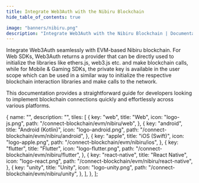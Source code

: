 ```yaml
---
title: Integrate Web3Auth with the Nibiru Blockchain
hide_table_of_contents: true

image: "banners/nibiru.png"
description: "Integrate Web3Auth with the Nibiru Blockchain | Documentation - Web3Auth"
---
```



<SEO
  title="Integrate Web3Auth with the Nibiru Blockchain"
  description="Integrate Web3Auth with the Nibiru Blockchain | Documentation - Web3Auth"
  image="https://web3auth.io/docs/banners/nibiru.png"
  slug="/connect-blockchain/evm/nibiru"
/>

Integrate Web3Auth seamlessly with EVM-based Nibiru blockchain. For Web SDKs, Web3Auth returns a
provider that can be directly used to initialize the libraries like ethers.js, web3.js etc. and make
blockchain calls, while for Mobile & Gaming SDKs, the private key is available in the user scope
which can be used in a similar way to initialize the respective blockchain interaction libraries and
make calls to the network.

This documentation provides a straightforward guide for developers looking to implement blockchain
connections quickly and effortlessly across various platforms.

  {
    name: "",
    description: "",
    tiles: [
      {
        key: "web",
        title: "Web",
        icon: "logo-js.png",
        path: "/connect-blockchain/evm/nibiru/web",
      },
      {
        key: "android",
        title: "Android (Kotlin)",
        icon: "logo-android.png",
        path: "/connect-blockchain/evm/nibiru/android",
      },
      {
        key: "apple",
        title: "iOS (Swift)",
        icon: "logo-apple.png",
        path: "/connect-blockchain/evm/nibiru/ios",
      },
      {
        key: "flutter",
        title: "Flutter",
        icon: "logo-flutter.png",
        path: "/connect-blockchain/evm/nibiru/flutter",
      },
      {
        key: "react-native",
        title: "React Native",
        icon: "logo-react.png",
        path: "/connect-blockchain/evm/nibiru/react-native",
      },
      {
        key: "unity",
        title: "Unity",
        icon: "logo-unity.png",
        path: "/connect-blockchain/evm/nibiru/unity",
      },
    ],
  },
];

<Tiles tileGroups={Nibiru} />
